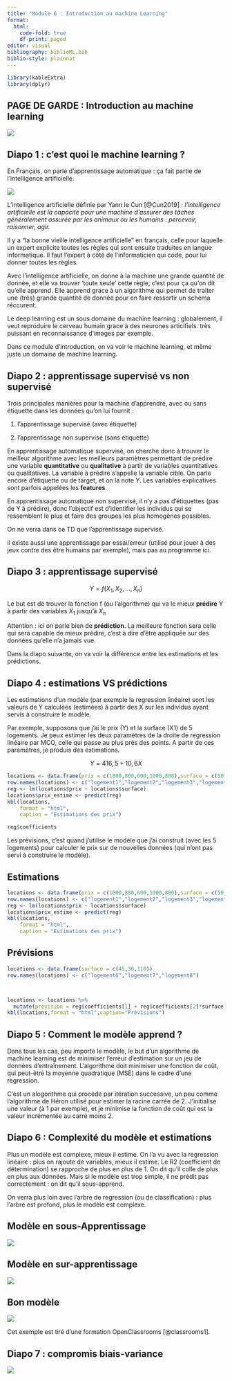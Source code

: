 ```yaml
---
title: "Module 6 : Introduction au machine Learning"
format: 
  html:
    code-fold: true
    df-print: paged
editor: visual
bibliography: biblioML.bib
biblio-style: plainnat
---
```


```r
library(kableExtra)
library(dplyr)
```

## PAGE DE GARDE : Introduction au machine learning

![](logo_cefil_new.jpg){fig-align="left"}

## Diapo 1 : c'est quoi le machine learning ?

En Français, on parle d'apprentissage automatique : ça fait partie de l'intelligence artificielle.

![](IA_ML.png)

L'intelligence artificielle définie par Yann le Cun [@Cun2019] : *l'intelligence artificielle est la capacité pour une machine d'assurer des tâches généralement assurée par les animaux ou les humains : percevoir, raisonner, agir.*

Il y a "la bonne vieille intelligence artificielle" en français, celle pour laquelle un expert explicite toutes les règles qui sont ensuite traduites en langue informatique. Il faut l'expert à côté de l'informaticien qui code, pour lui donner toutes les règles.

Avec l'intelligence artificielle, on donne à la machine une grande quantité de donnée, et elle va trouver 'toute seule' cette règle, c'est pour ça qu'on dit qu'elle apprend. Elle apprend grace à un algorithme qui permet de traiter une (très) grande quantité de donnée pour en faire ressortir un schéma réccurent.

Le deep learning est un sous domaine du machine learning : globalement, il veut reproduire le cerveau humain grace à des neurones articifiels. très puissant en reconnaissance d'images par exemple.

Dans ce module d'introduction, on va voir le machine learning, et même juste un domaine de machine learning.

## Diapo 2 : apprentissage supervisé vs non supervisé

Trois principales manières pour la machine d'apprendre, avec ou sans étiquette dans les données qu'on lui fournit :

1.  l'apprentissage supervisé (avec étiquette)

2.  l'apprentissage non supervisé (sans étiquette)

En apprentissage automatique supervisé, on cherche donc à trouver le meilleur algorithme avec les meilleurs paramètres permettant de prédire une variable **quantitative** ou **qualitative** à partir de variables quantitatives ou qualitatives. La variable à prédire s'appelle la variable cible. On parle encore d'étiquette ou de target, et on la note Y. Les variables explicatives sont parfois appelées les **features**.

En apprentissage automatique non supervisé, il n'y a pas d'étiquettes (pas de Y à prédire), donc l'objectif est d'identifier les individus qui se ressemblent le plus et faire des groupes les plus homogènes possibles.

On ne verra dans ce TD que l'apprentissage supervisé.

il existe aussi une apprentissage par essai/erreur (utilisé pour jouer à des jeux contre des être humains par exemple), mais pas au programme ici.

## Diapo 3 : apprentissage supervisé

$$
Y = f(X_1, X_2, ...,X_n)
$$

Le but est de trouver la fonction f (ou l'algorithme) qui va le mieux **prédire** Y à partir des variables $X_1$ jusqu'à $X_n$

Attention : ici on parle bien de **prédiction**. La meilleure fonction sera celle qui sera capable de mieux prédire, c'est à dire d'être appliquée sur des données qu'elle n'a jamais vue.

Dans la diapo suivante, on va voir la différence entre les estimations et les prédictions.

## Diapo 4 : estimations VS prédictions

Les estimations d'un modèle (par exemple la regression linéaire) sont les valeurs de Y calculées (estimées) à partir des X sur les individus ayant servis à construire le modèle.

Par exemple, supposons que j'ai le prix (Y) et la surface (X1) de 5 logements. Je peux estimer les deux paramètres de la droite de regression linéaire par MCO, celle qui passe au plus près des points. A partir de ces paramètres, je produis des estimations.

$$
Y = 416,5 + 10,6 X
$$

```r
locations <- data.frame(prix = c(1000,800,600,1000,800),surface = c(50,30,25,60,35))
row.names(locations) <- c("logement1","logement2","logement3","logement4","logement5")
reg <- lm(locations$prix ~ locations$surface)
locations$prix_estime <- predict(reg)
kbl(locations,
    format = "html",
    caption = "Estimations des prix")
```

```r
reg$coefficients
```

Les prévisions, c'est quand j'utilise le modèle que j'ai construit (avec les 5 logements) pour calculer le prix sur de nouvelles données (qui n'ont pas servi à construire le modèle).

::: panel-tabset
## Estimations

```r
locations <- data.frame(prix = c(1000,800,600,1000,800),surface = c(50,30,25,60,35))
row.names(locations) <- c("logement1","logement2","logement3","logement4","logement5")
reg <- lm(locations$prix ~ locations$surface)
locations$prix_estime <- predict(reg)
kbl(locations,
    format = "html",
    caption = "Estimations des prix")
```

## Prévisions

```r
locations <- data.frame(surface = c(45,30,110))
row.names(locations) <- c("logement6","logement7","logement8")



locations <- locations %>% 
  mutate(prevision = reg$coefficients[1] + reg$coefficients[2]*surface)
kbl(locations,format = "html",caption="Prévisions")

```
:::

## Diapo 5 : Comment le modèle apprend ?

Dans tous les cas, peu importe le modèle, le but d'un algorithme de machine learning est de minimiser l'erreur d'estimation sur un jeu de données d'entraînement. L'algorithme doit minimiser une fonction de coût, qui peut-être la moyenne quadratique (MSE) dans le cadre d'une regression.

C'est un alogorithme qui procède par itération successive, un peu comme l'algorithme de Héron utilisé pour estimer la racine carrée de 2. J'initialise une valeur (à 1 par exemple), et je minimise la fonction de coût qui est la valeur incrémentée au carré moins 2.

## Diapo 6 : Complexité du modèle et estimations

Plus un modèle est complexe, mieux il estime. On l'a vu avec la regression linéaire : plus on rajoute de variables, mieux il estime. Le R2 (coefficient de détermination) se rapproche de plus en plus de 1. On dit qu'il colle de plus en plus aux données. Mais si le modèle est trop simple, il ne prédit pas correctement : on dit qu'il sous-apprend.

On verra plus loin avec l'arbre de regression (ou de classification) : plus l'arbre est profond, plus le modèle est complexe.

::: panel-tabset
## Modèle en sous-Apprentissage

![](sous_apprentissage.png)

## Modèle en sur-apprentissage

![](sur-apprentissage.png)

## Bon modèle

![](apprentissage_adapté.png)
:::

Cet exemple est tiré d'une formation OpenClassrooms [@classrooms1].

## Diapo 7 : compromis biais-variance

![](biais_variance.png)
